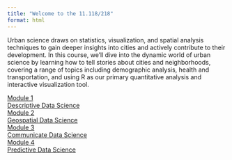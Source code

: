 ```yaml
---
title: "Welcome to the 11.118/218"
format: html
---
```


::: page-container
Urban science draws on statistics, visualization, and spatial analysis techniques to gain deeper insights into cities and actively contribute to their development. In this course, we’ll dive into the dynamic world of urban science by learning how to tell stories about cities and neighborhoods, covering a range of topics including demographic analysis, health and transportation, and using R as our primary quantitative analysis and interactive visualization tool.

```{=html}
<div class="flash-card-grid">

  <a class="flash-card" href="modules/index1.qmd">
    <div class="flash-card-bg">
      <div class="overlay-text">Module 1<br>Descriptive Data Science</div>
    </div>
  </a>

  <a class="flash-card" href="modules/index2.qmd">
    <div class="flash-card-bg">
      <div class="overlay-text">Module 2<br>Geospatial Data Science</div>
    </div>
  </a>

  <a class="flash-card" href="modules/index3.qmd">
    <div class="flash-card-bg">
      <div class="overlay-text">Module 3<br>Communicate Data Science</div>
    </div>
  </a>

  <a class="flash-card" href="modules/index4.qmd">
    <div class="flash-card-bg">
      <div class="overlay-text">Module 4<br>Predictive Data Science </div>
    </div>
  </a>

</div>
```
:::
